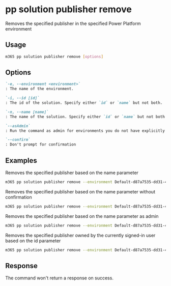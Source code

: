 
# pp solution publisher remove

Removes the specified publisher in the specified Power Platform environment

## Usage

```sh
m365 pp solution publisher remove [options]
```

## Options

```md defintion-list
`-e, --environment <environment>`
: The name of the environment.

`-i, --id [id]`
: The id of the solution. Specify either `id` or `name` but not both.

`-n, --name [name]`
: The name of the solution. Specify either `id` or `name` but not both.

`--asAdmin`
: Run the command as admin for environments you do not have explicitly assigned permissions to.

`--confirm`
: Don't prompt for confirmation
```

<Global />

## Examples

Removes the specified publisher based on the name parameter

```sh
m365 pp solution publisher remove --environment Default-d87a7535-dd31-4437-bfe1-95340acd55c5 --name "Publisher Name"
```

Removes the specified publisher based on the name parameter without confirmation

```sh
m365 pp solution publisher remove --environment Default-d87a7535-dd31-4437-bfe1-95340acd55c5 --name "Publisher Name" --confirm
```

Removes the specified publisher based on the name parameter as admin

```sh
m365 pp solution publisher remove --environment Default-d87a7535-dd31-4437-bfe1-95340acd55c5 --name "Publisher Name" --asAdmin
```

Removes the specified publisher owned by the currently signed-in user based on the id parameter

```sh
m365 pp solution publisher remove --environment Default-d87a7535-dd31-4437-bfe1-95340acd55c5 --id 00000001-0000-0000-0001-00000000009b
```

## Response

The command won't return a response on success.

